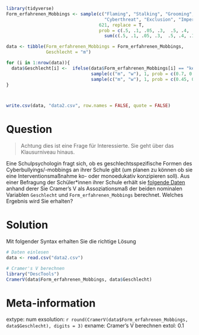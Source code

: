 
```r
library(tidyverse)
Form_erfahrenen_Mobbings <- sample(c("Flaming", "Stalking", "Grooming", "Denigration",   
                                     "Cyberthreat", "Exclusion", "Impersonation", "Outing", "keines"), 
                                   621, replace = T, 
                                   prob = c(.5, .1, .05, .3,  .5, .4, .1, .2 ,.2)/
                                     sum(c(.5, .1, .05, .3,  .5, .4, .1, .2 ,.2)))

data <- tibble(Form_erfahrenen_Mobbings = Form_erfahrenen_Mobbings,
               Geschlecht = "m")

for (i in 1:nrow(data)){
  data$Geschlecht[i] <-  ifelse(data$Form_erfahrenen_Mobbings[i] == "keines",
                                sample(c("m", "w"), 1, prob = c(0.7, 0.3)),
                                sample(c("m", "w"), 1, prob = c(0.45, 0.55)))
}



write.csv(data, "data2.csv", row.names = FALSE, quote = FALSE)

```

Question
========

> Achtung dies ist eine Frage für Interessierte. Sie geht über das Klausurniveau hinaus.

Eine Schulpsychologin fragt sich, ob es geschlechtsspezifische Formen des Cyberbullyings/-mobbings an ihrer Schule gibt (um planen zu können ob sie eine Interventionsmaßnahme ko- oder monoedukativ konzipieren soll).
Aus einer Befragung der Schüler\*innen ihrer Schule erhält sie [folgende Daten](data2.csv) anhand derer Sie Cramer's V als Assoziationsmaß der beiden nominalen Variablen `Geschlecht` und `Form_erfahrenen_Mobbings` berechnet. Welches Ergebnis wird Sie erhalten?



Solution
========
Mit folgender Syntax erhalten Sie die richtige Lösung
```r
# Daten einlesen
data <- read.csv("data2.csv")

# Cramer's V berechnen
library("DescTools")
CramerV(data$Form_erfahrenen_Mobbings, data$Geschlecht)
```


Meta-information
================
extype: num
exsolution: `r round(CramerV(data$Form_erfahrenen_Mobbings, data$Geschlecht), digits = 3)`
exname: Cramer's V berechnen
extol: 0.1